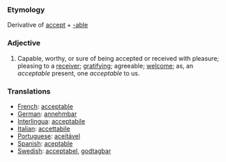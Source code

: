===Etymology===
Derivative of [[accept]] + [[-able]]
===Adjective===
#Capable, worthy, or sure of being accepted or received with pleasure; pleasing to a [[receiver]]; [[gratifying]]; agreeable; [[welcome]]; as, an ''acceptable'' present, one ''acceptable'' to us.
===Translations===
*[[French]]: [[acceptable]]
*[[German]]: [[annehmbar]]
*[[Interlingua]]: [[acceptabile]]
*[[Italian]]: [[accettabile]]
*[[Portuguese]]: [[aceitável]]
*[[Spanish]]: [[aceptable]]
*[[Swedish]]: [[acceptabel]], [[godtagbar]]